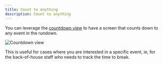 ```yaml
---
title: Count to anything
description: Count to anything
---
```


You can leverage the [countdown view](views/countdown) to have a screen that counts down to any event in the rundown.
 
![Countdown view](../../../assets/screenshots/views/countdown-2.png)

This is useful for cases where you are interested in a specific event, ie, for the back-of-house staff who needs to track the time to break.
